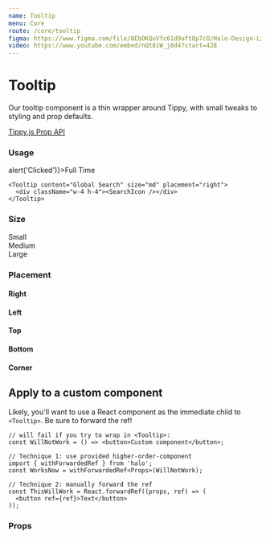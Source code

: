 ```yaml
---
name: Tooltip
menu: Core
route: /core/tooltip
figma: https://www.figma.com/file/8EbOKQuVfc61d9aft8p7cO/Halo-Design-Library?node-id=210%3A863
video: https://www.youtube.com/embed/nQt8iW_j8d4?start=428
---
```



# Tooltip

Our tooltip component is a thin wrapper around Tippy, with small tweaks to styling and prop defaults.

[Tippy.js Prop API](https://atomiks.github.io/tippyjs/all-props/)

### Usage

<Playground>
  <div className="mb-6 flex space-x-8 items-center">
    <Tooltip content="Only show full time positions" size="md">
      <Tag color="blue" size="md" onClose={()=>alert('Clicked')}>Full Time</Tag>
    </Tooltip>

    <Tooltip content="Global Search" size="md" placement="right">
      <div className="w-4 h-4"><SearchIcon /></div>
    </Tooltip>

  </div>
</Playground>

### Size

<Playground>
  <div className="flex space-x-8">
    <div className="mb-6">
      <Tooltip content="Pop a small tooltip above" size="sm">
        <Tag color="blue" size="md">
          Small
        </Tag>
      </Tooltip>
    </div>
    <div className="mb-6">
      <Tooltip content="Pop a medium tooltip above">
        <Tag color="blue" size="md">
          Medium
        </Tag>
      </Tooltip>
    </div>
    <div className="mb-6">
      <Tooltip content="Pop a large tooltip above" size="lg">
        <Tag color="blue" size="md">
          Large
        </Tag>
      </Tooltip>
    </div>
  </div>
</Playground>

### Placement

<Playground>
  <div className="flex space-x-12">
    <div className="mb-6">
      <h4>Right</h4>
      <Tooltip placement="right" content="on the right">
        <div className="h-16 w-16 rounded-md bg-gray-300"></div>
      </Tooltip>
    </div>
    <div className="mb-6">
      <h4>Left</h4>
      <Tooltip placement="left" content="on the left">
        <div className="h-16 w-16 rounded-md bg-green-300"></div>
      </Tooltip>
    </div>
    <div className="mb-6">
      <h4>Top</h4>
      <Tooltip placement="top" content="on the top">
        <div className="h-16 w-16 rounded-md bg-purple-300"></div>
      </Tooltip>
    </div>
    <div className="mb-6">
      <h4>Bottom</h4>
      <Tooltip placement="bottom" content="on the bottom">
        <div className="h-16 w-16 rounded-md bg-orange-300"></div>
      </Tooltip>
    </div>
    <div className="pb-8">
      <h4>Corner</h4>
      <Tooltip content="even at an element's corner :)" placement="right-end">
        <div className="h-16 w-16 rounded-md bg-blue-300"></div>
      </Tooltip>
    </div>
  </div>
</Playground>

## Apply to a custom component

Likely, you'll want to use a React component as the immediate child to `<Tooltip>`. Be sure to forward the ref!

```tsx
// will fail if you try to wrap in <Tooltip>:
const WillNotWork = () => <button>Custom component</button>;

// Technique 1: use provided higher-order-component
import { withForwardedRef } from 'halo';
const WorksNow = withForwardedRef<Props>(WillNotWork);

// Technique 2: manually forward the ref
const ThisWillWork = React.forwardRef((props, ref) => (
  <button ref={ref}>Text</button>
));
```

### Props

<Props of={Tooltip} />
